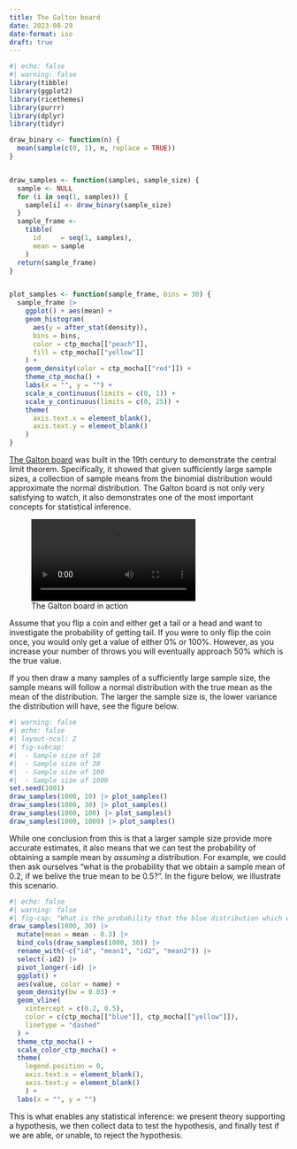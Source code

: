 ```yaml
---
title: The Galton board
date: 2023-08-29
date-format: iso
draft: true
---
```


```r
#| echo: false
#| warning: false
library(tibble)
library(ggplot2)
library(ricethemes)
library(purrr)
library(dplyr)
library(tidyr)

draw_binary <- function(n) {
  mean(sample(c(0, 1), n, replace = TRUE))
}


draw_samples <- function(samples, sample_size) {
  sample <- NULL
  for (i in seq(1, samples)) {
    sample[i] <- draw_binary(sample_size)
  }
  sample_frame <-
    tibble(
      id     = seq(1, samples),
      mean = sample
    )
  return(sample_frame)
}


plot_samples <- function(sample_frame, bins = 30) {
  sample_frame |>
    ggplot() + aes(mean) +
    geom_histogram(
      aes(y = after_stat(density)),
      bins = bins,
      color = ctp_mocha[["peach"]],
      fill = ctp_mocha[["yellow"]]
    ) +
    geom_density(color = ctp_mocha[["red"]]) +
    theme_ctp_mocha() +
    labs(x = "", y = "") +
    scale_x_continuous(limits = c(0, 1)) +
    scale_y_continuous(limits = c(0, 25)) +
    theme(
      axis.text.x = element_blank(),
      axis.text.y = element_blank()
    )
}
```

[The Galton board](https://en.wikipedia.org/wiki/Galton_board) was built in the
19th century to demonstrate the central limit theorem. Specifically, it showed
that given sufficiently large sample sizes, a collection of sample means
from the binomial distribution would approximate the normal distribution. 
The Galton board is not only very satisfying to watch, it also demonstrates one
of the most important concepts for statistical inference.

![The Galton board in action](https://upload.wikimedia.org/wikipedia/commons/transcoded/d/dc/Galton_box.webm/Galton_box.webm.720p.vp9.webm){width=70%}

Assume that you flip a coin and either get a tail or a head and want to 
investigate the probability of getting tail. If you were
to only flip the coin once, you would only get a value of either 0% or 100%.
However, as you increase your number of throws you will eventually approach 50% which is the true value.


If you then draw a many samples of a sufficiently large sample size, the sample
means will follow a normal distribution with the true mean as the mean of the distribution.
The larger the sample size is, the lower variance the distribution will have, see the figure below.

```r
#| warning: false
#| echo: false
#| layout-ncol: 2
#| fig-subcap:
#|  - Sample size of 10
#|  - Sample size of 30
#|  - Sample size of 100
#|  - Sample size of 1000
set.seed(1001)
draw_samples(1000, 10) |> plot_samples()
draw_samples(1000, 30) |> plot_samples()
draw_samples(1000, 100) |> plot_samples()
draw_samples(1000, 1000) |> plot_samples()
```

While one conclusion from this is that a larger sample size provide more accurate estimates,
it also means that we can test the probability of obtaining a sample mean by
*assuming* a distribution. For example, we could then ask ourselves "what is the
probability that we obtain a sample mean of 0.2, if we belive the true mean
to be 0.5?". In the figure below, we illustrate this scenario.

```r
#| echo: false
#| warning: false
#| fig-cap: "What is the probability that the blue distribution which we obtained from our sample is the true distirbution if theory suggests that the yellow distiribution is the true one?"
draw_samples(1000, 30) |>
  mutate(mean = mean - 0.3) |>
  bind_cols(draw_samples(1000, 30)) |>
  rename_with(~c("id", "mean1", "id2", "mean2")) |>
  select(-id2) |>
  pivot_longer(-id) |>
  ggplot() +
  aes(value, color = name) +
  geom_density(bw = 0.03) +
  geom_vline(
    xintercept = c(0.2, 0.5),
    color = c(ctp_mocha[["blue"]], ctp_mocha[["yellow"]]),
    linetype = "dashed"
  ) +
  theme_ctp_mocha() +
  scale_color_ctp_mocha() +
  theme(
    legend.position = 0,
    axis.text.x = element_blank(),
    axis.text.y = element_blank()
    ) +
  labs(x = "", y = "")
```

This is what enables any statistical inference: we present theory supporting
a hypothesis, we then collect data to test the hypothesis, and finally test
if we are able, or unable, to reject the hypothesis.


